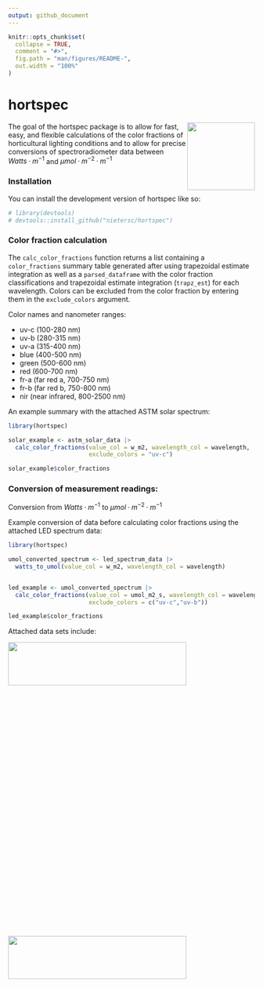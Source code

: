 ```yaml
---
output: github_document
---
```


<!-- README.md is generated from README.Rmd. Please edit that file -->

```r
knitr::opts_chunk$set(
  collapse = TRUE,
  comment = "#>",
  fig.path = "man/figures/README-",
  out.width = "100%"
)
```

# hortspec

<!-- badges: start -->
 <img src="man/figures/logo.png" align="right" height="138" alt="" />
<!-- badges: end -->


The goal of the hortspec package is to allow for fast, easy, and flexible calculations of the color fractions of horticultural lighting conditions and to allow for precise conversions of spectroradiometer data between $Watts·m^{-1}$ and $µmol·m^{-2}·m^{-1}$

### Installation

You can install the development version of hortspec like so:

```r
# library(devtools)
# devtools::install_github("nietersc/hortspec")
```

### Color fraction calculation

The `calc_color_fractions` function returns a list containing a `color_fractions` summary table generated after using trapezoidal estimate integration as well as a `parsed_dataframe` with the color fraction classifications and trapezoidal estimate integration (`trapz_est`) for each wavelength. Colors can be excluded from the color fraction by entering them in the `exclude_colors` argument.

Color names and nanometer ranges:

* uv-c (100-280 nm)
* uv-b (280-315 nm)
* uv-a (315-400 nm)
* blue (400-500 nm)
* green (500-600 nm)
* red (600-700 nm)
* fr-a (far red a, 700-750 nm)
* fr-b (far red b, 750-800 nm)
* nir (near infrared, 800-2500 nm)

An example summary with the attached ASTM solar spectrum:
```r
library(hortspec)

solar_example <- astm_solar_data |>
  calc_color_fractions(value_col = w_m2, wavelength_col = wavelength,
                       exclude_colors = "uv-c")

solar_example$color_fractions

```


### Conversion of measurement readings:
Conversion from $Watts·m^{-1}$ to $µmol·m^{-2}·m^{-1}$

Example conversion of data before calculating color fractions using the attached LED spectrum data:
```r
library(hortspec)

umol_converted_spectrum <- led_spectrum_data |>
  watts_to_umol(value_col = w_m2, wavelength_col = wavelength)


led_example <- umol_converted_spectrum |>
  calc_color_fractions(value_col = umol_m2_s, wavelength_col = wavelength,
                       exclude_colors = c("uv-c","uv-b"))

led_example$color_fractions

```


Attached data sets include:

<img src="man/figures/README-solar.png" width="85%" height="15%" />

<img src="man/figures/README-led.png" width="85%" height="15%" />
